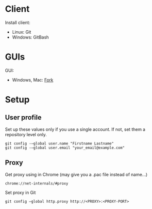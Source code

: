 = Client =
Install client:
* Linux: Git
* Windows: GitBash

= GUIs =
GUI:
* Windows, Mac: [https://git-fork.com/ Fork]

= Setup =

== User profile ==
Set up these values only if you use a single account. If not, set them a repository level only.
<pre>
git config -–global user.name "Firstname Lastname"
git config -–global user.email "your_email@example.com"
</pre>

== Proxy ==

Get proxy using in Chrome (may give you a .pac file instead of name...)
<pre>
chrome://net-internals/#proxy
</pre>

Set proxy in Git
<pre>
git config –global http.proxy http://<PROXY>:<PROXY-PORT>
</pre>
